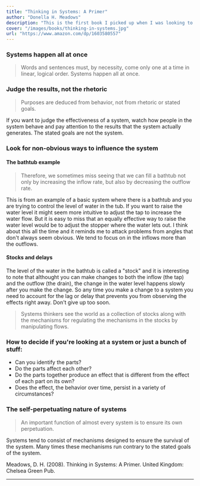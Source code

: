 ```yaml
---
title: "Thinking in Systems: A Primer"
author: "Donella H. Meadows"
description: "This is the first book I picked up when I was looking to get an introduction to systems thinking. It provides a good overview and taught me some basic mental models that surface a lot in daily work."
cover: "/images/books/thinking-in-systems.jpg"
url: "https://www.amazon.com/dp/1603580557"
---
```


### Systems happen all at once

> Words and sentences must, by necessity, come only one at a time in linear, logical order. Systems happen all at once.

### Judge the results, not the rhetoric

> Purposes are deduced from behavior, not from rhetoric or stated goals.

If you want to judge the effectiveness of a system, watch how people in the system behave and pay attention to the results that the system actually generates. The stated goals are not the system.

### Look for non-obvious ways to influence the system

#### The bathtub example

> Therefore, we sometimes miss seeing that we can fill a bathtub not only by increasing the inflow rate, but also by decreasing the outflow rate.

This is from an example of a basic system where there is a bathtub and you are trying to control the level of water in the tub. If you want to raise the water level it might seem more intuitive to adjust the tap to increase the water flow. But it is easy to miss that an equally effective way to raise the water level would be to adjust the stopper where the water lets out. I think about this all the time and it reminds me to attack problems from angles that don't always seem obvious. We tend to focus on in the inflows more than the outflows.

#### Stocks and delays

The level of the water in the bathtub is called a "stock" and it is interesting to note that althought you can make changes to both the inflow (the tap) and the outflow (the drain), the change in the water level happens slowly after you make the change. So any time you make a change to a system you need to account for the lag or delay that prevents you from observing the effects right away. Don't give up too soon.

> Systems thinkers see the world as a collection of stocks along with the mechanisms for regulating the mechanisms in the stocks by manipulating flows.

### How to decide if you're looking at a system or just a bunch of stuff:

- Can you identify the parts?
- Do the parts affect each other?
- Do the parts together produce an effect that is different from the effect of each part on its own?
- Does the effect, the behavior over time, persist in a variety of circumstances?

### The self-perpetuating nature of systems

> An important function of almost every system is to ensure its own perpetuation.

Systems tend to consist of mechanisms designed to ensure the survival of the system. Many times these mechanisms run contrary to the stated goals of the system.

<HrSection />

<Reference>
  Meadows, D. H. (2008). Thinking in Systems: A Primer. United Kingdom: Chelsea
  Green Pub.
</Reference>

---
